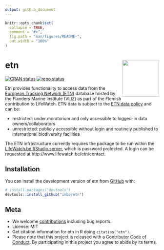 ```yaml
---
output: github_document
---
```


<!-- README.md is generated from README.Rmd. Please edit that file -->

```r
knitr::opts_chunk$set(
  collapse = TRUE,
  comment = "#>",
  fig.path = "man/figures/README-",
  out.width = "100%"
)
```

# etn <img src="man/figures/logo.png" align="right" alt="" width="120">

<!-- badges: start -->
[![CRAN status](https://www.r-pkg.org/badges/version/etn)](https://CRAN.R-project.org/package=etn)
[![repo status](https://www.repostatus.org/badges/latest/active.svg)](https://www.repostatus.org/#active)
<!-- badges: end -->

Etn provides functionality to access data from the [European Tracking Network (ETN)](http://www.lifewatch.be/etn/) database hosted by the Flanders Marine Institute (VLIZ) as part of the Flemish contribution to LifeWatch. ETN data is subject to the [ETN data policy](http://www.lifewatch.be/etn/assets/docs/ETN-DataPolicy.pdf) and can be:
 
- restricted: under moratorium and only accessible to logged-in data owners/collaborators
- unrestricted: publicly accessible without login and routinely published to international biodiversity facilities
 
The ETN infrastructure currently requires the package to be run within the [LifeWatch.be RStudio server](http://rstudio.lifewatch.be/), which is password protected. A login can be requested at http://www.lifewatch.be/etn/contact.

## Installation

You can install the development version of etn from [GitHub](https://github.com/) with:

``` r
# install.packages("devtools")
devtools::install_github("inbo/etn")
```

## Meta

* We welcome [contributions](.github/CONTRIBUTING.md) including bug reports.
* License: MIT
* Get citation information for etn in R doing `citation("etn")`.
* Please note that this project is released with a [Contributor Code of Conduct](.github/CODE_OF_CONDUCT.md). By participating in this project you agree to abide by its terms.
